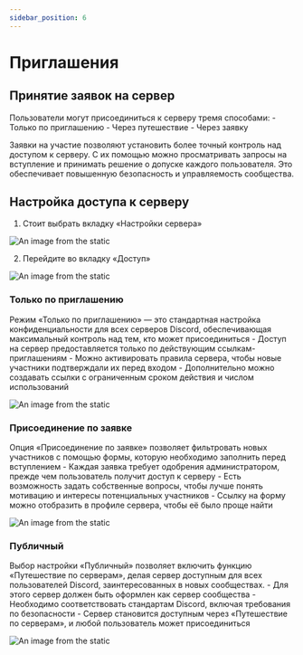 ```yaml
---
sidebar_position: 6
---
```


# Приглашения

## Принятие заявок на сервер

Пользователи могут присоединиться к серверу тремя способами:
    - Только по приглашению
    - Через путешествие
    - Через заявку

Заявки на участие позволяют установить более точный контроль над доступом к серверу.
С их помощью можно просматривать запросы на вступление и принимать решение о допуске каждого пользователя.
Это обеспечивает повышенную безопасность и управляемость сообщества.

## Настройка доступа к серверу

1. Стоит выбрать вкладку «Настройки сервера»

![An image from the static](/img/access1.jpg)

2. Перейдите во вкладку «Доступ»

![An image from the static](/img/access2.jpg)

### Только по приглашению
Режим «Только по приглашению» — это стандартная настройка конфиденциальности для всех серверов Discord,
обеспечивающая максимальный контроль над тем, кто может присоединиться
    - Доступ на сервер предоставляется только по действующим ссылкам-приглашениям
    - Можно активировать правила сервера, чтобы новые участники подтверждали их перед входом
    - Дополнительно можно создавать ссылки с ограниченным сроком действия и числом использований

![An image from the static](/img/access11.jpg)

### Присоединение по заявке
Опция «Присоединение по заявке» позволяет фильтровать новых участников с помощью формы, которую необходимо заполнить перед вступлением
    - Каждая заявка требует одобрения администратором, прежде чем пользователь получит доступ к серверу
    - Есть возможность задать собственные вопросы, чтобы лучше понять мотивацию и интересы потенциальных участников
    - Ссылку на форму можно отобразить в профиле сервера, чтобы её было проще найти

![An image from the static](/img/access12.jpg)

### Публичный
Выбор настройки «Публичный» позволяет включить функцию «Путешествие по серверам»,
делая сервер доступным для всех пользователей Discord, заинтересованных в новых сообществах.
    - Для этого сервер должен быть оформлен как сервер сообщества
    - Необходимо соответствовать стандартам Discord, включая требования по безопасности
    - Сервер становится доступным через «Путешествие по серверам», и любой пользователь может присоединиться

![An image from the static](/img/access13.jpg)